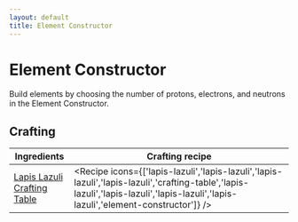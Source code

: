 ```yaml
---
layout: default
title: Element Constructor
---
```



Element Constructor
===================

Build elements by choosing the number of protons, electrons, and neutrons in the Element Constructor.

## Crafting

| Ingredients | Crafting recipe |
| ----------- | --------------- |
| [Lapis Lazuli](https://minecraft.wiki/w/Lapis_Lazuli)<br/>[Crafting Table](https://minecraft.wiki/w/Crafting_Table) | <Recipe icons={['lapis-lazuli','lapis-lazuli','lapis-lazuli','lapis-lazuli','crafting-table','lapis-lazuli','lapis-lazuli','lapis-lazuli','lapis-lazuli','element-constructor']} /> |

